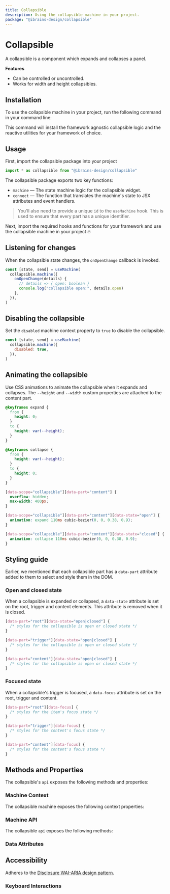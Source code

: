 ```yaml
---
title: Collapsible
description: Using the collapsible machine in your project.
package: "@ibrains-design/collapsible"
---
```


# Collapsible

A collapsible is a component which expands and collapses a panel.

<Resources pkg="@ibrains-design/collapsible" />

<Showcase id="Collapsible" />

**Features**

- Can be controlled or uncontrolled.
- Works for width and height collapsibles.

## Installation

To use the collapsible machine in your project, run the following command in
your command line:

<CodeSnippet id="collapsible/installation.mdx" />

This command will install the framework agnostic collapsible logic and the
reactive utilities for your framework of choice.

## Usage

First, import the collapsible package into your project

```jsx
import * as collapsible from "@ibrains-design/collapsible"
```

The collapsible package exports two key functions:

- `machine` — The state machine logic for the collapsible widget.
- `connect` — The function that translates the machine's state to JSX attributes
  and event handlers.

> You'll also need to provide a unique `id` to the `useMachine` hook. This is
> used to ensure that every part has a unique identifier.

Next, import the required hooks and functions for your framework and use the
collapsible machine in your project 🔥

<CodeSnippet id="collapsible/usage.mdx" />

## Listening for changes

When the collapsible state changes, the `onOpenChange` callback is invoked.

```jsx {3-6}
const [state, send] = useMachine(
  collapsible.machine({
    onOpenChange(details) {
      // details => { open: boolean }
      console.log("collapsible open:", details.open)
    },
  }),
)
```

## Disabling the collapsible

Set the `disabled` machine context property to `true` to disable the
collapsible.

```jsx {3}
const [state, send] = useMachine(
  collapsible.machine({
    disabled: true,
  }),
)
```

## Animating the collapsible

Use CSS animations to animate the collapsible when it expands and collapses. The
`--height` and `--width` custom properties are attached to the content part.

```css
@keyframes expand {
  from {
    height: 0;
  }
  to {
    height: var(--height);
  }
}

@keyframes collapse {
  from {
    height: var(--height);
  }
  to {
    height: 0;
  }
}

[data-scope="collapsible"][data-part="content"] {
  overflow: hidden;
  max-width: 400px;
}

[data-scope="collapsible"][data-part="content"][data-state="open"] {
  animation: expand 110ms cubic-bezier(0, 0, 0.38, 0.9);
}

[data-scope="collapsible"][data-part="content"][data-state="closed"] {
  animation: collapse 110ms cubic-bezier(0, 0, 0.38, 0.9);
}
```

## Styling guide

Earlier, we mentioned that each collapsible part has a `data-part` attribute
added to them to select and style them in the DOM.

### Open and closed state

When a collapsible is expanded or collapsed, a `data-state` attribute is set on
the root, trigger and content elements. This attribute is removed when it is
closed.

```css
[data-part="root"][data-state="open|closed"] {
  /* styles for the collapsible is open or closed state */
}

[data-part="trigger"][data-state="open|closed"] {
  /* styles for the collapsible is open or closed state */
}

[data-part="content"][data-state="open|closed"] {
  /* styles for the collapsible is open or closed state */
}
```

### Focused state

When a collapsible's trigger is focused, a `data-focus` attribute is set on the
root, trigger and content.

```css
[data-part="root"][data-focus] {
  /* styles for the item's focus state */
}

[data-part="trigger"][data-focus] {
  /* styles for the content's focus state */
}

[data-part="content"][data-focus] {
  /* styles for the content's focus state */
}
```

## Methods and Properties

The collapsible's `api` exposes the following methods and properties:

### Machine Context

The collapsible machine exposes the following context properties:

<ContextTable name="collapsible" />

### Machine API

The collapsible `api` exposes the following methods:

<ApiTable name="collapsible" />

### Data Attributes

<DataAttrTable name="collapsible" />

## Accessibility

Adheres to the
[Disclosure WAI-ARIA design pattern](https://www.w3.org/WAI/ARIA/apg/patterns/disclosure).

### Keyboard Interactions

<KeyboardTable name="collapsible" />
